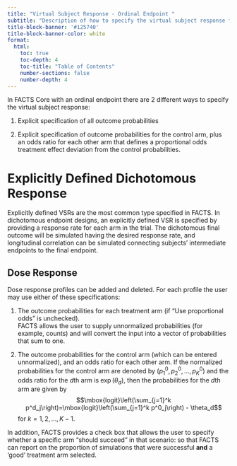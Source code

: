 ```yaml
---
title: "Virtual Subject Response - Ordinal Endpoint "
subtitle: "Description of how to specify the virtual subject response for ordinal endpoints."
title-block-banner: '#125740'
title-block-banner-color: white
format:
  html:
    toc: true
    toc-depth: 4
    toc-title: "Table of Contents"
    number-sections: false
    number-depth: 4
---
```


In FACTS Core with an ordinal endpoint there are 2 different
ways to specify the virtual subject response:

1.  Explicit specification of all outcome probabilities

2.  Explicit specification of outcome probabilities for the control arm, plus an odds ratio for each other arm that defines a proportional odds treatment effect deviation from the control probabilities.  


# Explicitly Defined Dichotomous Response

Explicitly defined VSRs are the most common type specified in FACTS. In
dichotomous endpoint designs, an explicitly defined VSR is specified by providing
a response rate for each arm in the trial. The dichotomous final outcome will
be simulated having the desired response rate, and longitudinal correlation can
be simulated connecting subjects' intermediate endpoints to the final endpoint.

## Dose Response

<!--- ![The Explicitly Defined > Dose Response model for an ordinal endpoint.](../coreUGattachments/dichotomous/media/image20.png){#fig-expdrd} --->

Dose response profiles can be added and deleted.  For each profile
the user may use either of these specifications: 

1.  The outcome probabilities for each treatment arm (if "Use proportional odds" is unchecked).  
FACTS allows the user to supply unnormalized probabilities (for example, counts) and will convert 
the input into a vector of probabilities that sum to one.  

2.  The outcome probabilities for the control arm (which can be entered unnormalized), and an odds ratio 
for each other arm.  If the normalized probabilities for the control arm are denoted by 
$(p^0_1,p^0_2,\ldots,p^0_K)$ and the odds ratio for the $d$th arm is $\exp(\theta_d)$, 
then the probabilities for the $d$th arm are given by 
$$\mbox{logit}\left(\sum_{j=1}^k p^d_j\right)=\mbox{logit}\left(\sum_{j=1}^k p^0_j\right) - \theta_d$$
for $k=1,2,\ldots,K-1$.  


In addition, FACTS provides a check box that allows the user to specify whether a specific arm
    "should succeed" in that scenario: so that FACTS can report on the
    proportion of simulations that were successful **and** a 'good'
    treatment arm selected.

<!--- The graph on the tab shows the mean response rate specified and the target. --->


<!---
#### Load Scenario Outcome Data From File

If the "Load scenario outcome data from file" option is selected then in
scenarios using this profile the simulations will use a range of dose
responses. Each individual simulation uses one set of outcome probabilities
from the supplied file, each row being used in an equal number of
simulations. The summary results are thus averaged over all the VSRs in
the file. The use of this form of simulation is somewhat different from
simulations using a single rate or single external virtual subject
response file. When all the simulations are simulated from one 'truth'
then the purpose of the simulations is to analyse the performance of the
design under that specific circumstance. When the simulations are based
on a range of 'truths' then the summary results show the expected
probability of the different outcomes for the trial over that range of
possible circumstances. Note that to give different VSRs different
weights of expectation, the more likely VSRs should be repeated within
the file.

 ![The Explicitly Defined > Dose Response tab when loading scenario means from a file.](../coreUGattachments/dichotomous/media/image21.png){#fig-expmeansfromfiledich}

After selecting the ".mvsr" file the graph shows the individual response
rates and the mean response rate over all the VSRs.

The format of the ".mvsr" file is a simple CSV text file. Lines starting
with a '#' character are ignored, so the file can include comment and
header lines. There must be one column per treatment arm, and they must
be in dose index order. Each value is the underlying response rate to
simulate. E.g.:

```
#Cntrl, D1, D2, D3, D4
0.05, 0.1, 0.15, 0.25, 0.5
0.05, 0.1, 0.15, 0.23, 0.45
0.05, 0.1, 0.15, 0.21, 0.4
0.05, 0.1, 0.15, 0.19, 0.35
0.05, 0.1, 0.15, 0.17, 0.3
0.05, 0.1, 0.15, 0.15, 0.25
```
--->

<!---
## Longitudinal

The tab for defining ordinal longitudinal response profiles 

--->




